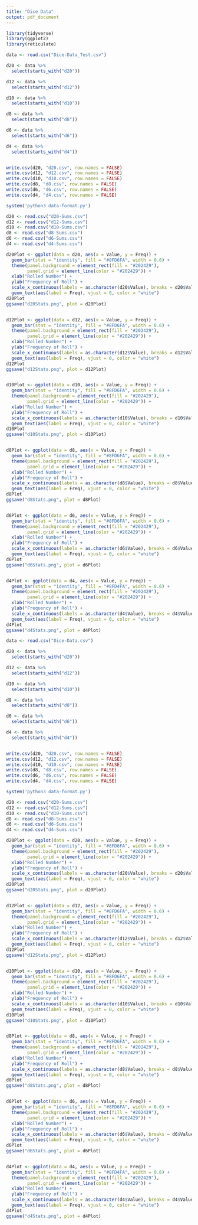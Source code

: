 ```yaml
---
title: "Dice Data"
output: pdf_document
---
```


```r
library(tidyverse)
library(ggplot2)
library(reticulate)

data <- read.csv("Dice-Data_Test.csv")

d20 <- data %>%
  select(starts_with("d20"))

d12 <- data %>%
  select(starts_with("d12"))

d10 <- data %>%
  select(starts_with("d10"))

d8 <- data %>%
  select(starts_with("d8"))

d6 <- data %>%
  select(starts_with("d6"))

d4 <- data %>%
  select(starts_with("d4"))


write.csv(d20, "d20.csv", row.names = FALSE)
write.csv(d12, "d12.csv", row.names = FALSE)
write.csv(d10, "d10.csv", row.names = FALSE)
write.csv(d8, "d8.csv", row.names = FALSE)
write.csv(d6, "d6.csv", row.names = FALSE)
write.csv(d4, "d4.csv", row.names = FALSE)

system('python3 data-format.py')

d20 <- read.csv("d20-Sums.csv")
d12 <- read.csv("d12-Sums.csv")
d10 <- read.csv("d10-Sums.csv")
d8 <- read.csv("d8-Sums.csv")
d6 <- read.csv("d6-Sums.csv")
d4 <- read.csv("d4-Sums.csv")

d20Plot <- ggplot(data = d20, aes(x = Value, y = Freq)) + 
  geom_bar(stat = "identity", fill = "#8FD6FA", width = 0.6) +
  theme(panel.background = element_rect(fill = "#202429"),
        panel.grid = element_line(color = "#202429")) +
  xlab("Rolled Number") + 
  ylab("Frequency of Roll") +
  scale_x_continuous(labels = as.character(d20$Value), breaks = d20$Value) + 
  geom_text(aes(label = Freq), vjust = 0, color = "white")
d20Plot
ggsave("d20Stats.png", plot = d20Plot)


d12Plot <- ggplot(data = d12, aes(x = Value, y = Freq)) + 
  geom_bar(stat = "identity", fill = "#8FD6FA", width = 0.6) +
  theme(panel.background = element_rect(fill = "#202429"),
        panel.grid = element_line(color = "#202429")) +
  xlab("Rolled Number") + 
  ylab("Frequency of Roll") +
  scale_x_continuous(labels = as.character(d12$Value), breaks = d12$Value) + 
  geom_text(aes(label = Freq), vjust = 0, color = "white")
d12Plot
ggsave("d12Stats.png", plot = d12Plot)


d10Plot <- ggplot(data = d10, aes(x = Value, y = Freq)) + 
  geom_bar(stat = "identity", fill = "#8FD6FA", width = 0.6) +
  theme(panel.background = element_rect(fill = "#202429"),
        panel.grid = element_line(color = "#202429")) +
  xlab("Rolled Number") + 
  ylab("Frequency of Roll") +
  scale_x_continuous(labels = as.character(d10$Value), breaks = d10$Value) + 
  geom_text(aes(label = Freq), vjust = 0, color = "white")
d10Plot
ggsave("d10Stats.png", plot = d10Plot)


d8Plot <- ggplot(data = d8, aes(x = Value, y = Freq)) + 
  geom_bar(stat = "identity", fill = "#8FD6FA", width = 0.6) +
  theme(panel.background = element_rect(fill = "#202429"),
        panel.grid = element_line(color = "#202429")) +
  xlab("Rolled Number") + 
  ylab("Frequency of Roll") +
  scale_x_continuous(labels = as.character(d8$Value), breaks = d8$Value) + 
  geom_text(aes(label = Freq), vjust = 0, color = "white")
d8Plot
ggsave("d8Stats.png", plot = d8Plot)


d6Plot <- ggplot(data = d6, aes(x = Value, y = Freq)) + 
  geom_bar(stat = "identity", fill = "#8FD6FA", width = 0.6) +
  theme(panel.background = element_rect(fill = "#202429"),
        panel.grid = element_line(color = "#202429")) +
  xlab("Rolled Number") + 
  ylab("Frequency of Roll") +
  scale_x_continuous(labels = as.character(d6$Value), breaks = d6$Value) + 
  geom_text(aes(label = Freq), vjust = 0, color = "white")
d6Plot
ggsave("d6Stats.png", plot = d6Plot)


d4Plot <- ggplot(data = d4, aes(x = Value, y = Freq)) + 
  geom_bar(stat = "identity", fill = "#8FD4FA", width = 0.6) +
  theme(panel.background = element_rect(fill = "#202429"),
        panel.grid = element_line(color = "#202429")) +
  xlab("Rolled Number") + 
  ylab("Frequency of Roll") +
  scale_x_continuous(labels = as.character(d4$Value), breaks = d4$Value) + 
  geom_text(aes(label = Freq), vjust = 0, color = "white")
d4Plot
ggsave("d4Stats.png", plot = d4Plot)
```



```r
data <- read.csv("Dice-Data.csv")

d20 <- data %>%
  select(starts_with("d20"))

d12 <- data %>%
  select(starts_with("d12"))

d10 <- data %>%
  select(starts_with("d10"))

d8 <- data %>%
  select(starts_with("d8"))

d6 <- data %>%
  select(starts_with("d6"))

d4 <- data %>%
  select(starts_with("d4"))


write.csv(d20, "d20.csv", row.names = FALSE)
write.csv(d12, "d12.csv", row.names = FALSE)
write.csv(d10, "d10.csv", row.names = FALSE)
write.csv(d8, "d8.csv", row.names = FALSE)
write.csv(d6, "d6.csv", row.names = FALSE)
write.csv(d4, "d4.csv", row.names = FALSE)

system('python3 data-format.py')

d20 <- read.csv("d20-Sums.csv")
d12 <- read.csv("d12-Sums.csv")
d10 <- read.csv("d10-Sums.csv")
d8 <- read.csv("d8-Sums.csv")
d6 <- read.csv("d6-Sums.csv")
d4 <- read.csv("d4-Sums.csv")

d20Plot <- ggplot(data = d20, aes(x = Value, y = Freq)) + 
  geom_bar(stat = "identity", fill = "#8FD6FA", width = 0.6) +
  theme(panel.background = element_rect(fill = "#202429"),
        panel.grid = element_line(color = "#202429")) +
  xlab("Rolled Number") + 
  ylab("Frequency of Roll") +
  scale_x_continuous(labels = as.character(d20$Value), breaks = d20$Value) + 
  geom_text(aes(label = Freq), vjust = 0, color = "white")
d20Plot
ggsave("d20Stats.png", plot = d20Plot)


d12Plot <- ggplot(data = d12, aes(x = Value, y = Freq)) + 
  geom_bar(stat = "identity", fill = "#8FD6FA", width = 0.6) +
  theme(panel.background = element_rect(fill = "#202429"),
        panel.grid = element_line(color = "#202429")) +
  xlab("Rolled Number") + 
  ylab("Frequency of Roll") +
  scale_x_continuous(labels = as.character(d12$Value), breaks = d12$Value) + 
  geom_text(aes(label = Freq), vjust = 0, color = "white")
d12Plot
ggsave("d12Stats.png", plot = d12Plot)


d10Plot <- ggplot(data = d10, aes(x = Value, y = Freq)) + 
  geom_bar(stat = "identity", fill = "#8FD6FA", width = 0.6) +
  theme(panel.background = element_rect(fill = "#202429"),
        panel.grid = element_line(color = "#202429")) +
  xlab("Rolled Number") + 
  ylab("Frequency of Roll") +
  scale_x_continuous(labels = as.character(d10$Value), breaks = d10$Value) + 
  geom_text(aes(label = Freq), vjust = 0, color = "white")
d10Plot
ggsave("d10Stats.png", plot = d10Plot)


d8Plot <- ggplot(data = d8, aes(x = Value, y = Freq)) + 
  geom_bar(stat = "identity", fill = "#8FD6FA", width = 0.6) +
  theme(panel.background = element_rect(fill = "#202429"),
        panel.grid = element_line(color = "#202429")) +
  xlab("Rolled Number") + 
  ylab("Frequency of Roll") +
  scale_x_continuous(labels = as.character(d8$Value), breaks = d8$Value) + 
  geom_text(aes(label = Freq), vjust = 0, color = "white")
d8Plot
ggsave("d8Stats.png", plot = d8Plot)


d6Plot <- ggplot(data = d6, aes(x = Value, y = Freq)) + 
  geom_bar(stat = "identity", fill = "#8FD6FA", width = 0.6) +
  theme(panel.background = element_rect(fill = "#202429"),
        panel.grid = element_line(color = "#202429")) +
  xlab("Rolled Number") + 
  ylab("Frequency of Roll") +
  scale_x_continuous(labels = as.character(d6$Value), breaks = d6$Value) + 
  geom_text(aes(label = Freq), vjust = 0, color = "white")
d6Plot
ggsave("d6Stats.png", plot = d6Plot)


d4Plot <- ggplot(data = d4, aes(x = Value, y = Freq)) + 
  geom_bar(stat = "identity", fill = "#8FD4FA", width = 0.6) +
  theme(panel.background = element_rect(fill = "#202429"),
        panel.grid = element_line(color = "#202429")) +
  xlab("Rolled Number") + 
  ylab("Frequency of Roll") +
  scale_x_continuous(labels = as.character(d4$Value), breaks = d4$Value) + 
  geom_text(aes(label = Freq), vjust = 0, color = "white")
d4Plot
ggsave("d4Stats.png", plot = d4Plot)
```